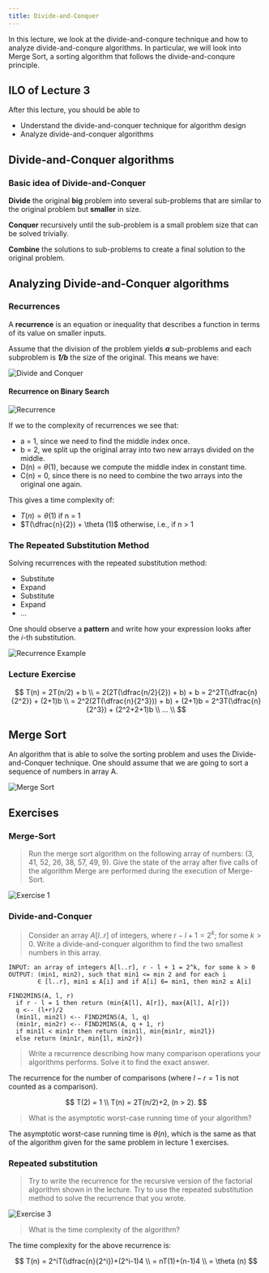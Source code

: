---
title: Divide-and-Conquer
---

In this lecture, we look at the divide-and-conqure technique and
how to analyze divide-and-conqure algorithms. In particular, we will
look into Merge Sort, a sorting algorithm that follows the
divide-and-conqure principle.

## ILO of Lecture 3

After this lecture, you should be able to

- Understand the divide-and-conquer technique for algorithm design
- Analyze divide-and-conquer algorithms

## Divide-and-Conquer algorithms

### Basic idea of Divide-and-Conquer

**Divide** the original **big** problem into several sub-problems that are
similar to the original problem but **smaller** in size.

**Conquer** recursively until the sub-problem is a small problem size
that can be solved trivially.

**Combine** the solutions to sub-problems to create a final solution to the
original problem.

## Analyzing Divide-and-Conquer algorithms

### Recurrences

A **recurrence** is an equation or inequality that describes a function in terms
of its value on smaller inputs.

Assume that the division of the problem yields **_a_** sub-problems and each
subproblem is **_1/b_** the size of the original. This means we have:

![Divide and Conquer](/images/divide-and-conquer.png)

#### Recurrence on Binary Search

![Recurrence](/images/divide-and-conquer-recurrence.png)

If we to the complexity of recurrences we see that:

- a = 1, since we need to find the middle index once.
- b = 2, we split up the original array into two new arrays divided on the middle.
- D(n) = $\theta (1)$, because we compute the middle index in constant time.
- C(n) = 0, since there is no need to combine the two arrays into the original one again.

This gives a time complexity of:

- $T(n) = \theta (1)$ if n = 1
- $T(\dfrac{n}{2}) + \theta (1)$ otherwise, i.e., if n > 1

### The Repeated Substitution Method

Solving recurrences with the repeated substitution method:

- Substitute
- Expand
- Substitute
- Expand
- ...

One should observe a **pattern** and write how your expression looks after the _i_-th
substitution.

![Recurrence Example](/images/divide-and-conquer-recurrence-example.png)

### Lecture Exercise

$$
T(n) = 2T(n/2) + b \\
  = 2(2T(\dfrac{n/2}{2}) + b) + b = 2^2T(\dfrac{n}{2^2}) + (2+1)b \\
  = 2^2(2T(\dfrac{n}{2^3})) + b) + (2+1)b = 2^3T(\dfrac{n}{2^3}) + (2^2+2+1)b \\
  ... \\
$$

## Merge Sort

An algorithm that is able to solve the sorting problem and uses the Divide-and-Conquer
technique. One should assume that we are going to sort a sequence of numbers in
array A.

![Merge Sort](/images/divide-and-conquer-merge-sort.png)

## Exercises

### Merge-Sort

> Run the merge sort algorithm on the following array of numbers:
> (3, 41, 52, 26, 38, 57, 49, 9). Give the state of the array
> after five calls of the algorithm Merge are performed during
> the execution of Merge-Sort.

![Exercise 1](/images/divide-and-conquer-exercise-1.png)

### Divide-and-Conquer

> Consider an array $A[l..r]$ of integers, where $r - l + 1 = 2^k$; for some $k > 0$.
> Write a divide-and-conquer algorithm to find the two smallest numbers in this
> array.

```text
INPUT: an array of integers A[l..r], r - l + 1 = 2^k, for some k > 0
OUTPUT: (min1, min2), such that min1 <= min 2 and for each i
        ∈ [l..r], min1 ≤ A[i] and if A[i] 6= min1, then min2 ≤ A[i]

FIND2MINS(A, l, r)
  if r - l = 1 then return (min{A[l], A[r]}, max{A[l], A[r]})
  q <-- (l+r)/2
  (min1l, min2l) <-- FIND2MINS(A, l, q)
  (min1r, min2r) <-- FIND2MINS(A, q + 1, r)
  if min1l < min1r then return (min1l, min{min1r, min2l})
  else return (min1r, min{1l, min2r})
```

> Write a recurrence describing how many comparison operations your algorithms
> performs. Solve it to find the exact answer.

The recurrence for the number of comparisons (where $l - r = 1$ is not counted
as a comparison).

$$
T(2) = 1 \\
T(n) = 2T(n/2)+2, (n > 2).
$$

> What is the asymptotic worst-case running time of your algorithm?

The asymptotic worst-case running time is $\theta (n)$, which is the same as
that of the algorithm given for the same problem in lecture 1 exercises.

### Repeated substitution

> Try to write the recurrence for the recursive version of the factorial
> algorithm shown in the lecture. Try to use the repeated substitution method
> to solve the recurrence that you wrote.

![Exercise 3](/images/divide-and-conquer-exercise-3.png)

> What is the time complexity of the algorithm?

The time complexity for the above recurrence is:

$$
T(n) = 2^iT(\dfrac{n}{2^i})+(2^i-1)4 \\
= nT(1)+(n-1)4 \\
= \theta (n)
$$
